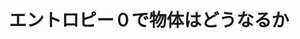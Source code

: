 ﻿---
title: "エントロピー０で物体はどうなるか"
category: "理学院"
vol: 20
interviewee: "西田 信彦 "
url: ""
tags: []
pdf: "20-1.pdf"
career: ""
preface: "物理には大きくわけて物性系と素粒子系の２つの分野があります。大まかにいうと、物性系はアボガドロ数個の多数の粒子からなる系を、素粒子系は物質を構成する粒子（素粒子）を研究します。そして、それぞれが実験系と理論系にわかれています。東工大の物理理学院科には物性実験のがたくさんあります。物性実験系の研究とはどのようなものでしょうか。今回は、極低温での物性を研究している西田を紹介します。"
---
